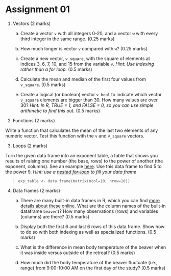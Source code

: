 # Assignment 01

1.  Vectors (2 marks)

    a.  Create a vector `v` with all integers 0-20, and a vector `w`
        with every third integer in the same range. (0.25 marks)

    b.  How much longer is vector `v` compared with `w`?
        (0.25 marks)
        
    c.  Create a new vector, `v_square`, with the square of elements at indices
        3, 6, 7, 10, and 15 from the variable `v`. _Hint:
        Use indexing rather than a for loop._ (0.5 marks)
        
    d.  Calculate the mean and median of the first four values from
        `v_square`. (0.5 marks)

    e.  Create a logical (or boolean) vector `v_bool` to indicate which vector `v_square`
        elements are bigger than 30. How many values are over 30? _Hint:
        In R, TRUE = 1, and FALSE = 0, so you can use simple arithmetic
        to find this out._ (0.5 marks)
        
2.  Functions (2 marks) 

Write a function that calculates the mean of the last two elements of any numeric vector. Test this function with the `v` and `v_square` vectors.
    
3.  Loops (2 marks)

Turn the given data frame into an exponent table, a table that shows you results of raising one number (the base, rows) to the power of another (the exponent, columns). See an example [here](https://djjr-courses.wdfiles.com/local--files/225:lab-discounting/power-table.gif). Use this data frame to find 5 to the power 9.
_Hint: use a [nested for-loop](https://rpubs.com/avbernat/596519) to fill your data frame_

>  `exp_table <- data.frame(matrix(ncol=10, nrow=10))`


4.  Data frames (2 marks)

    a.  There are many built-in data frames in R, which you can find
        [more details about these
        online](https://stat.ethz.ch/R-manual/R-devel/library/datasets/html/00Index.html).
        What are the column names of the built-in dataframe `beaver1`?
        How many observations (rows) and variables (columns) are there?
        (0.5 marks)

    b.  Display both the first 6 and last 6 rows of this data frame.
        Show how to do so with both indexing as well as specialized functions. (0.5 marks)

    c.  What is the difference in mean body temperature of the beaver when it was inside versus outside of the retreat? (0.5 marks)


    d.  How much did the body temperature of the beaver fluctuate (i.e., range) from 9:00-10:00 AM on the first day of the study? (0.5 marks)
    